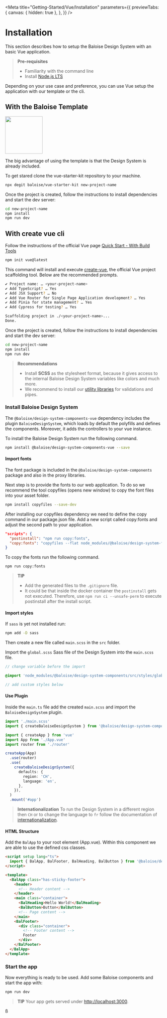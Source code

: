 
<Meta
  title="Getting-Started/Vue/Installation"
  parameters={{
    previewTabs: {
      canvas: { hidden: true },
    },
  }}
/>

# Installation

This section describes how to setup the Baloise Design System with an basic Vue application.

> **Pre-requisites**
>
> - Familiarity with the command line
> - Install [Node.js LTS](https://nodejs.org/en/)

Depending on your use case and preference, you can use Vue setup the application with our template or the cli.

## With the Baloise Template

<img width="120px" src="https://github.com/baloise/vue-starter-kit/raw/master/src/assets/logo.svg" />

The big advantage of using the template is that the Design System is already included.

To get stared clone the vue-starter-kit repository to your machine.

```bash
npx degit baloise/vue-starter-kit new-project-name
```

Once the project is created, follow the instructions to install dependencies and start the dev server:

```bash
cd new-project-name
npm install
npm run dev
```

## With create vue cli

Follow the instructions of the official Vue page [Quick Start - With Build Tools](https://staging.vuejs.org/guide/quick-start.html#with-build-tools)

```sh
npm init vue@latest
```

This command will install and execute [create-vue](https://github.com/vuejs/create-vue), the official
Vue project scaffolding tool. Below are the recommended prompts.

```sh
✔ Project name: … <your-project-name>
✔ Add TypeScript? … Yes
✔ Add JSX Support? … No
✔ Add Vue Router for Single Page Application development? … Yes
✔ Add Pinia for state management? … Yes
✔ Add Cypress for testing? … Yes

Scaffolding project in ./<your-project-name>...
Done.
```

Once the project is created, follow the instructions to install dependencies and start the dev server:

```bash
cd new-project-name
npm install
npm run dev
```

> **Recommendations**
>
> - Install **SCSS** as the stylesheet format, because it gives access to the internal Baloise Design System variables like colors and much more.
> - We recommend to install our [utility libraries](https://github.com/baloise/web-app-utils) for validations and pipes.

### Install Baloise Design System

The `@baloise/design-system-components-vue` dependency includes the plugin `BaloiseDesignSystem`, which loads by default the polyfills and defines the components.
Moreover, it adds the controllers to your vue instance.

To install the Baloise Design System run the following command.

```bash
npm install @baloise/design-system-components-vue --save
```

#### Import fonts

The font package is included in the `@baloise/design-system-components` package and also in the proxy libraries.

Next step is to provide the fonts to our web application. To do so we recommend the tool copyfiles (opens new window) to copy the font files into your asset folder.

```bash
npm install copyfiles --save-dev
```

After installing our copyfiles dependency we need to define the copy command in our package.json file. Add a new script called copy:fonts and adjust the second path to your application.

```json
"scripts": {
  "postinstall": "npm run copy:fonts",
  "copy:fonts": "copyfiles --flat node_modules/@baloise/design-system-fonts/lib/* public/assets/fonts"
}
```

To copy the fonts run the following command.

```bash
npm run copy:fonts
```

> **TIP**
>
> - Add the generated files to the `.gitignore` file.
> - It could be that inside the docker container the `postinstall` gets not executed. Therefore, use `npm run ci --unsafe-perm` to execute postinstall after the install script.

#### Import styles

If `sass` is yet not installed run:

```sh
npm add -D sass
```

Then create a new file called `main.scss` in the `src` folder.

Import the `global.scss` Sass file of the Design System into the `main.scss` file.

```scss
// change variable before the import

@import 'node_modules/@baloise/design-system-components/src/styles/global.scss';

// add custom styles below
```

#### Use Plugin

Inside the `main.ts` file add the created `main.scss` and import the `BaloiseDesignSystem` plugin.

```typescript
import './main.scss'
import { createBaloiseDesignSystem } from '@baloise/design-system-components-vue'

import { createApp } from 'vue'
import App from './App.vue'
import router from './router'

createApp(App)
  .use(router)
  .use(
    createBaloiseDesignSystem({
      defaults: {
        region: 'CH',
        language: 'en',
      },
    }),
  )
  .mount('#app')
```

> **Internationalization** To run the Design System in a different region then `CH` or to change the language to `fr` follow the documentation of [internationalization](?path=/docs/getting-started-internationalization--page).

#### HTML Structure

Add the `BalApp` to your root element (App.vue). Within this component we are able to use the defined css classes.

```html
<script setup lang="ts">
  import { BalApp, BalFooter, BalHeading, BalButton } from '@baloise/design-system-components-vue'
</script>

<template>
  <BalApp class="has-sticky-footer">
    <header>
      <!-- Header content -->
    </header>
    <main class="container">
      <BalHeading>Hello World!</BalHeading>
      <BalButton>Button</BalButton>
      <!-- Page content -->
    </main>
    <BalFooter>
      <div class="container">
        <!-- Footer content -->
        Footer
      </div>
    </BalFooter>
  </BalApp>
</template>
```

### Start the app

Now everything is ready to be used. Add some Baloise components and start the app with:

```bash
npm run dev
```

> **TIP**
> Your app gets served under [http://localhost:3000](http://localhost:3000).

<bal-doc-github link="/stories/getting-started/vue/01-installation.stories.mdx"></bal-doc-github>
ß
